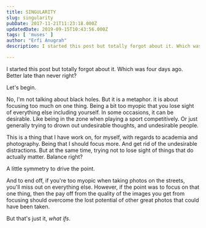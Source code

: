 ```yaml
---
title: SINGULARITY
slug: singularity
pubDate: 2017-11-21T11:23:18.000Z
updatedDate: 2019-09-15T10:43:56.000Z
tags: [ 'muses' ]
author: "Erfi Anugrah"
description: I started this post but totally forgot about it. Which was four days ago. Better late than never right?

---
```


I started this post but totally forgot about it. Which was four days ago. Better late than never right?

Let's begin.

No, I'm not talking about black holes. But it is a metaphor. it is about focusing too much on one thing. Being a bit too myopic that you lose sight of everything else including yourself. In some occasions, it can be desirable. Like being in the zone when playing a sport competitively. Or just generally trying to drown out undesirable thoughts, and undesirable people.

This is a thing that I have work on, for myself, with regards to academia and photography. Being that I should focus more. And get rid of the undesirable distractions. But at the same time, trying not to lose sight of things that do actually matter. Balance right?

A little symmetry to drive the point.

And to end off, if you're too myopic when taking photos on the streets, you'll miss out on everything else. However, if the point was to focus on that one thing, then the pay off from the quality of the images you get from focusing should overcome the lost potential of other great photos that could have been taken.

But that's just it, *what ifs*.
